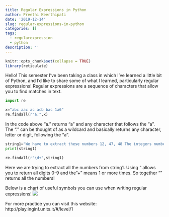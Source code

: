 ```yaml
---
title: Regular Expressions in Python
author: Preethi Keerthipati
date: '2019-12-14'
slug: regular-expressions-in-python
categories: []
tags:
  - regularexpression
  - python
description: ''
---
```


```r
knitr::opts_chunk$set(collapse = TRUE)
library(reticulate)
```

Hello! This semester I've been taking a class in which I've learned a little bit of Python, and I'd like to share some of what I learned, particularly regular expressions! Regular expressions are a sequence of characters that allow you to find matches in text.

```python
import re

x="abc aac ac acb bac 1a6"
re.findall(r"a.",x)
```

In the code above "a." returns "a" and any character that follows the "a". The "." can be thought of as a wildcard and basically returns any character, letter or digit, following the "a".

```python
string1="We have to extract these numbers 12, 47, 48 The integers numbers are also interesting: 189 2036 314\',\' is a separator, so please extract these numbers 125,789,1450 and also these 564,90456 We like to offer you 7890$ per month in order to complete this task... we are joking"
print(string1)

re.findall(r"\d+",string1)
```

Here we are trying to extract all the numbers from string1. Using "\d" allows you to return all digits 0-9 and the "+" means 1 or more times. So together "\d+" returns all the numbers!

Below is a chart of useful symbols you can use when writing regular expressions! 
![](/blog/2019-12-14-regular-expressions-in-python_files/RegExChart.png)

For more practice you can visit this website: http://play.inginf.units.it/#/level/1


